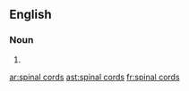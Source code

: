 ==English==

===Noun===
{{head|en|plural|head=[[spinal]] [[cord]]s}}

# {{plural of|spinal cord|lang=en}}

[[ar:spinal cords]]
[[ast:spinal cords]]
[[fr:spinal cords]]